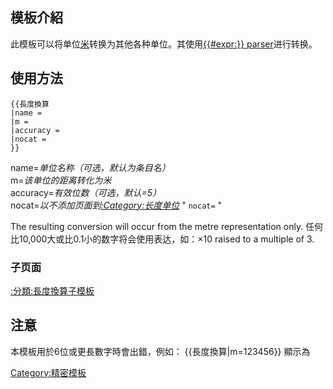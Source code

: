 <includeonly><!-- 在這裡加入模板的保護標識 --></includeonly><noinclude>{{Documentation subpage}}{{esoteric}}</noinclude>
<!-- 在本行下編輯模板說明 -->
== 模板介紹 ==
此模板可以将单位[[米 (单位)|米]]转换为其他各种单位。其使用[[m:ParserFunctions|<nowiki>{{#expr:}}</nowiki> parser]]进行转换。
== 使用方法 ==
<pre>
{{長度換算
|name = 
|m =  
|accuracy = 
|nocat = 
}}
</pre>
name=''单位名称（可选，默认为条目名）''<br>
m=''该单位的距离转化为米''<br>
accuracy=''有效位数（可选，默认=5）''<br>
nocat=''以不添加页面到[[:Category:长度单位]]'' " <tt>nocat=</tt> "

The resulting conversion will occur from the metre representation only. 任何比10,000大或比0.1小的数字将会使用{{link-en|工程符号|Engineering notation}}表达，如：×10 raised to a multiple of 3.

=== 子页面 ===
[[:分類:長度換算子模板]]

== 注意 ==
本模板用於6位或更長數字時會出錯，例如：
<nowiki>{{長度換算|m=123456}}</nowiki> 顯示為 {{長度換算|m=123456}}

<includeonly>
<!-- 本行下加入模板的分類 -->
[[Category:精密模板]]
</includeonly>